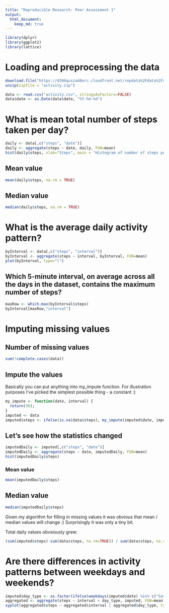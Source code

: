 ```yaml
---
title: "Reproducible Research: Peer Assessment 1"
output: 
  html_document:
    keep_md: true
---
```


```r
library(dplyr)
library(ggplot2)
library(lattice)
```

# Loading and preprocessing the data
```r
download.file("https://d396qusza40orc.cloudfront.net/repdata%2Fdata%2Factivity.zip", destfile="activity.zip", method="curl")
unzip(zipfile = "activity.zip")
```

```r
data <- read.csv("activity.csv", stringsAsFactors=FALSE)
data$date <- as.Date(data$date, "%Y-%m-%d")
```

# What is mean total number of steps taken per day?
```r
daily <- data[,c("steps", "date")]
daily <- aggregate(steps ~ date, daily, FUN=mean)
hist(daily$steps, xlab="Steps", main = "Histogram of number of steps per day")
```

## Mean value
```r
mean(daily$steps, na.rm = TRUE)
```

## Median value
```r
median(daily$steps, na.rm = TRUE)
```

# What is the average daily activity pattern?
```r
byInterval <- data[,c("steps", "interval")]
byInterval <- aggregate(steps ~ interval, byInterval, FUN=mean)
plot(byInterval, type="l")
```

## Which 5-minute interval, on average across all the days in the dataset, contains the maximum number of steps?
```r
maxRow <- which.max(byInterval$steps)
byInterval[maxRow,"interval"]
```

# Imputing missing values
## Number of missing values
```r
sum(!complete.cases(data))
```

## Impute the values
Basically you can put anything into my_impute function. 
For illustration purposes I've picked the simplest possible thing - a constant :)
```r
my_impute <- function(date, interval) {
  return(36);
}
imputed <- data
imputed$steps <- ifelse(is.na(data$steps), my_impute(imputed$date, imputed$interval), data$steps)
```

## Let's see how the statistics changed
```r
imputedDaily <- imputed[,c("steps", "date")]
imputedDaily <- aggregate(steps ~ date, imputedDaily, FUN=mean)
hist(imputedDaily$steps)
```

### Mean value
```r
mean(imputedDaily$steps)
```

## Median value
```r
median(imputedDaily$steps)
```

Given my algorithm for filling in missing values it was obvious that mean / median values will change :) Surprisingly it was only a tiny bit.

Total daily values obvsiously grew:
```r
(sum(imputed$steps)-sum(data$steps, na.rm=TRUE)) / sum(data$steps, na.rm=TRUE)
```

# Are there differences in activity patterns between weekdays and weekends?
```r
imputed$day_type <- as.factor(ifelse(weekdays(imputed$date) %in% c("Saturday", "Sunday"), "weekend", "weekday"))
aggregated <- aggregate(steps ~ interval + day_type, imputed, FUN=mean)
xyplot(aggregated$steps ~ aggregated$interval | aggregated$day_type, type = "l")
```